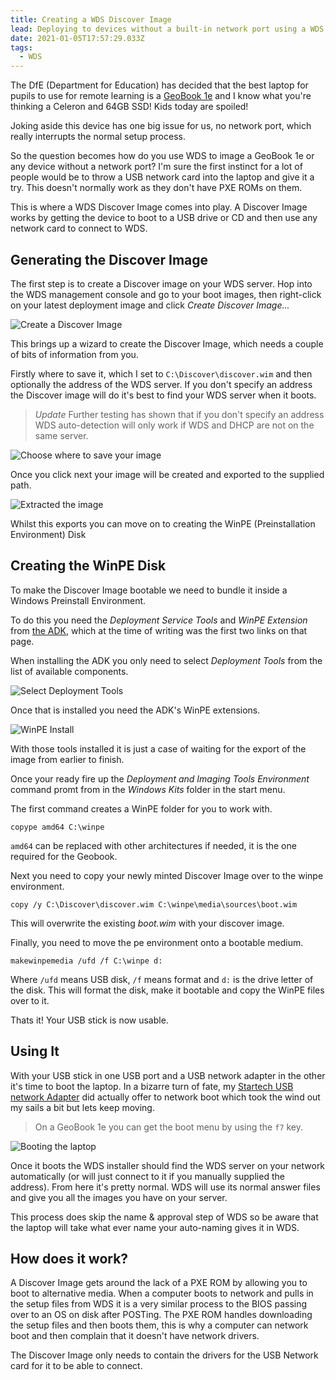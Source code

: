 ```yaml
---
title: Creating a WDS Discover Image
lead: Deploying to devices without a built-in network port using a WDS Discover Image.
date: 2021-01-05T17:57:29.033Z
tags:
  - WDS
---
```

The DfE (Department for Education) has decided that the best laptop for pupils to use for remote learning is a [GeoBook 1e](https://geo-computers.com/geobook-1e/) and I know what you're thinking a Celeron and 64GB SSD! Kids today are spoiled!

Joking aside this device has one big issue for us, no network port, which really interrupts the normal setup process.

So the question becomes how do you use WDS to image a GeoBook 1e or any device without a network port? I'm sure the first instinct for a lot of people would be to throw a USB network card into the laptop and give it a try. This doesn't normally work as they don't have PXE ROMs on them. 

This is where a WDS Discover Image comes into play. A Discover Image works by getting the device to boot to a USB drive or CD and then use any network card to connect to WDS.

## Generating the Discover Image

The first step is to create a Discover image on your WDS server. Hop into the WDS management console and go to your boot images, then right-click on your latest deployment image and click _Create Discover Image..._

![Create a Discover Image](./create-discover-image.png)

This brings up a wizard to create the Discover Image, which needs a couple of bits of information from you.

Firstly where to save it, which I set to `C:\Discover\discover.wim` and then optionally the address of the WDS server. If you don't specify an address the Discover image will do it's best to find your WDS server when it boots.

> *Update*
> Further testing has shown that if you don't specify an address WDS auto-detection will only work if WDS and DHCP are not on the same server.

![Choose where to save your image](./save-to-disk.png)

Once you click next your image will be created and exported to the supplied path.

![Extracted the image](./extracting-image.png)

Whilst this exports you can move on to creating the WinPE (Preinstallation Environment) Disk

## Creating the WinPE Disk

To make the Discover Image bootable we need to bundle it inside a Windows Preinstall Environment.

To do this you need the _Deployment Service Tools_ and _WinPE Extension_ from [the ADK](https://docs.microsoft.com/en-us/windows-hardware/get-started/adk-install),  which at the time of writing was the first two links on that page.

When installing the ADK you only need to select _Deployment Tools_ from the list of available components.

![Select Deployment Tools](./deployment-tools.png)

Once that is installed you need the ADK's WinPE extensions.

![WinPE Install](./windows-pe-install.png)

With those tools installed it is just a case of waiting for the export of the image from earlier to finish.

Once your ready fire up the _Deployment and Imaging Tools Environment_ command promt from in the _Windows Kits_ folder in the start menu.

The first command creates a WinPE folder for you to work with.

```
copype amd64 C:\winpe
```

`amd64` can be replaced with other architectures if needed, it is the one required for the Geobook.

Next you need to copy your newly minted Discover Image over to the winpe environment.

```
copy /y C:\Discover\discover.wim C:\winpe\media\sources\boot.wim
```

This will overwrite the existing _boot.wim_ with your discover image.

Finally, you need to move the pe environment onto a bootable medium.

```
makewinpemedia /ufd /f C:\winpe d:
```

Where `/ufd` means USB disk, `/f` means format and `d:` is the drive letter of the disk. This will format the disk, make it bootable and copy the WinPE files over to it.

Thats it! Your USB stick is now usable.

## Using It

With your USB stick in one USB port and a USB network adapter in the other it's time to boot the laptop. In a bizarre turn of fate, my [Startech USB network Adapter](https://amzn.to/3hJKTIu) did actually offer to network boot which took the wind out my sails a bit but lets keep moving.

> On a GeoBook 1e you can get the boot menu by using the `f7` key.

![Booting the laptop](./booting.jpg)

Once it boots the WDS installer should find the WDS server on your network automatically (or will just connect to it if you manually supplied the address). From here it's pretty normal. WDS will use its normal answer files and give you all the images you have on your server.

This process does skip the name & approval step of WDS so be aware that the laptop will take what ever name your auto-naming gives it in WDS.

## How does it work?

A Discover Image gets around the lack of a PXE ROM by allowing you to boot to alternative media. When a computer boots to network and pulls in the setup files from WDS it is a very similar process to the BIOS passing over to an OS on disk after POSTing. The PXE ROM handles downloading the setup files and then boots them, this is why a computer can network boot and then complain that it doesn't have network drivers.

The Discover Image only needs to contain the drivers for the USB Network card for it to be able to connect.